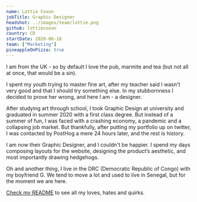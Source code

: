```yaml
---
name: Lottie Coxon
jobTitle: Graphic Designer
headshot: ../images/team/lottie.png
github: lottiecoxon
country: CD
startDate: 2020-06-18
team: ["Marketing"]
pineappleOnPizza: true
---
```


I am from the UK - so by default I love the pub, marmite and tea (but not all at once, that would be a sin).

I spent my youth trying to master fine art, after my teacher said I wasn't very good and that I should try something else.
In my stubbornness I decided to prove her wrong, and here I am - a designer.

After studying art through school, I took Graphic Design at university and graduated in summer 2020 with a first class degree. But instead of a summer of fun, I was faced with a crashing economy, a pandemic and a collapsing job market. But thankfully, after putting my portfolio up on twitter, I was contacted by PostHog a mere 24 hours later, and the rest is history.

I am now their Graphic Designer, and I couldn't be happier. I spend my days composing layouts for the website, designing the product’s aesthetic, and most importantly drawing hedgehogs.

Oh and another thing, I live in the DRC (Democratic Republic of Congo) with my boyfriend G. We tend to move a lot and used to live in Senegal, but for the moment we are here.

[Check my README](/handbook/company/team/lottie-coxon) to see all my loves, hates and quirks. 
